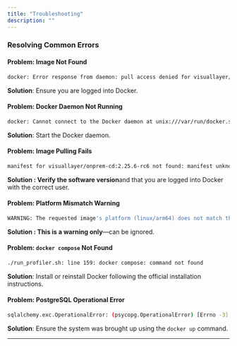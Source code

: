 ```yaml
---
title: "Troubleshooting"
description: ""
---
```


### Resolving Common Errors

#### Problem: Image Not Found

```sh
docker: Error response from daemon: pull access denied for visuallayer/onprem-installer, repository does not exist or may require 'docker login'.
```

 **Solution**: Ensure you are logged into Docker.

#### Problem: Docker Daemon Not Running

```sh
docker: Cannot connect to the Docker daemon at unix:///var/run/docker.sock.
```

 **Solution**: Start the Docker daemon.

#### Problem: Image Pulling Fails

```sh
manifest for visuallayer/onprem-cd:2.25.6-rc6 not found: manifest unknown
```

**Solution **: Verify the** software version**and that you are logged into Docker with the correct user.

#### Problem: Platform Mismatch Warning

```sh
WARNING: The requested image's platform (linux/arm64) does not match the detected host platform (linux/amd64/v3).
```

**Solution **: This is a** warning only**—can be ignored.

#### Problem: `docker compose` Not Found

```sh
./run_profiler.sh: line 159: docker compose: command not found
```

 **Solution**: Install or reinstall Docker following the official installation instructions.

#### Problem: PostgreSQL Operational Error

```sh
sqlalchemy.exc.OperationalError: (psycopg.OperationalError) [Errno -3] Temporary failure in name resolution
```

 **Solution**: Ensure the system was brought up using the `docker up` command.

***



